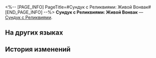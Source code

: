 <%-- [PAGE_INFO]
PageTitle=#Сундук с Реликвиями: Живой Вонвак#
[END_PAGE_INFO] --%>
{{Предмет Инфобокс
|id          = 71019
|Изображение = Предмет Сундук с Реликвиями- Живой Вонвак.png
|Тип         = Сундук с Реликвиями
|Инвентарь   = Ценные предметы
|Редкость    = 5
|Эффект      = 
|Описание    = Устройство, которое используют для сбора и восстановления световой пыли во Фрагментуме до её первоначальной формы. Используйте и получите случайную реликвию 5★ из набора «Живой Вонвак».Устройство, которое используют для сбора и восстановления световой пыли во Фрагментуме до её первоначальной формы. Используйте и получите случайную Реликвию 5★ из набора «Живой Вонвак».
}}
{{Описание|Вы никогда не узнаете, что в коробке, пока не откроете её.<br /><br />''«Значит, это, по сути, покупка лотерейного билета?»<br />«По крайней мере, нам не нужно беспокоиться о коте внутри, который одновременно жив и мёртв».''}}
'''Сундук с Реликвиями: Живой Вонвак''' — [[Сундук с Реликвиями]].

==На других языках==
{{На других языках
|en   = Relic Coffret: Sprightly Vonwacq
|zhs  = 遗器铸盒：生命的翁瓦克
|zht  = 遺器鑄盒：生命的翁瓦克
|ja   = 遺物ボックス：生命のウェンワーク
|ko   = 유물 주조함: 생명의 바커 공
|es   = Cofre de artefactos: Vonwacq el vivaz
|fr   = Coffret à relique&nbsp;: La vie sur Vonwacq
|ru   = Сундук с Реликвиями: Живой Вонвак
|th   = กล่องรีลิกส์: Sprightly Vonwacq
|vi   = Hộp Đúc Di Vật: Vonwacq Hoạt Bát
|de   = Reliktkästchen: Lebhaftes Vonwacq
|id   = Relic Coffret: Sprightly Vonwacq
|pt   = Cofre de Relíquia: Vonwacq Vivaz
}}

==История изменений==
{{История изменений|3.5}}